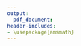 ```yaml
---
output: 
  pdf_document:
header-includes:
- \usepackage{amsmath}
---
```

\begin{align*}
0 &= x^2+4x+3 \\
&= (x+3)(x+1) \\
x &= -3 \text{ and } -1
\end{align*}